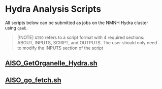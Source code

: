 # Hydra Analysis Scripts
All scripts below can be submitted as jobs on the NMNH Hydra cluster using `qsub`. 

> [!NOTE]
> `AISO` refers to a script format with 4 required sections: ABOUT, INPUTS, SCRIPT, and OUTPUTS.
> The user should only need to modify the INPUTS section of the script

## [AISO_GetOrganelle_Hydra.sh](https://github.com/dmacguigan/SI-Ocean-DNA/blob/main/scripts/Hydra/AISO_GetOrganelle_Hydra.sh)

## [AISO_go_fetch.sh](https://github.com/dmacguigan/SI-Ocean-DNA/blob/main/scripts/Hydra/AISO_go_fetch.sh)
